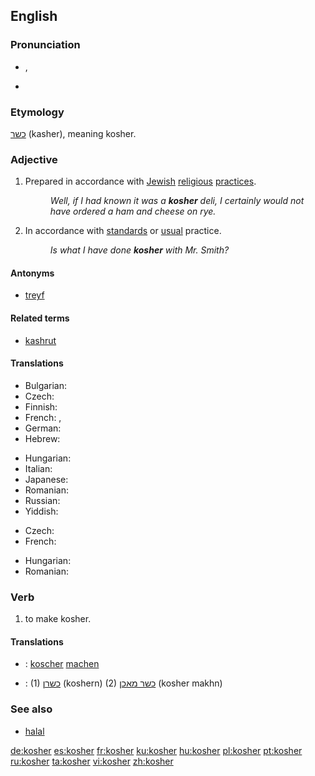 {{wikipedia|Kashrut}}
==English==

===Pronunciation===
* {{IPA|/ˈkəʊʃə(r)/}}, {{SAMPA|/"k@US@(r)/}}
* {{rhymes|əʊʃə(r)}}

===Etymology===
{{etyl|he}} [[כשר]] (kasher), meaning kosher.

===Adjective===
{{en-adj}}

# {{context|of food}} Prepared in accordance with [[Jewish]] [[religious]] [[practice]]s.
#: ''Well, if I had known it was a '''kosher''' deli, I certainly would not have ordered a ham and cheese on rye.''
# {{context|figuratively|by extension}} In accordance with [[standard]]s or [[usual]] practice.
#: ''Is what I have done '''kosher''' with Mr. Smith?''

====Antonyms====
* [[treyf]]

====Related terms====
* [[kashrut]]

====Translations====
{{trans-top|of food, prepared in accordance with Jewish religious practices}}
* Bulgarian: {{t|bg|кашер}}
* Czech: {{t+|cs|košer}}
* Finnish: {{t-|fi|kosher}}
* French: {{t+|fr|casher}}, {{t+|fr|kascher}}
* German: {{t+|de|koscher}}
* Hebrew: {{t+|he|כשר|tr=kasher}}
{{trans-mid}}
* Hungarian: {{t+|hu|kóser}}
* Italian: {{t-|it|kasher}}
* Japanese: {{t|ja|コーシャ|tr=kōsha|sc=Jpan}}
* Romanian: {{t-|ro|cuşer}}
* Russian: {{t+|ru|кошерный|tr=košérnyj}}
* Yiddish: {{t-|yi|כּשר|tr=kosher|xs=Yiddish}}
{{trans-bottom}}

{{trans-top|figuratively, normal or standard}}
* Czech: {{t+|cs|košer}}
* French: {{t+|fr|casher}}
{{trans-mid}}
* Hungarian: {{t+|hu|kóser}}
* Romanian: {{t-|ro|cuşer|alt=cúşer}}
{{trans-bottom}}

===Verb===
{{en-verb}}

# {{transitive}} to make kosher.

====Translations====
{{trans-top|make kosher}}
{{trans-mid}}
{{trans-bottom}}
{{checktrans-top}}
* {{ttbc|German}}: [[koscher]] [[machen]]
{{trans-mid}}
* {{ttbc|Yiddish}}: (1) [[כשרן]] (koshern) (2) [[כשר מאכן]] (kosher makhn)
{{trans-bottom}}

===See also===
* [[halal]]

[[de:kosher]]
[[es:kosher]]
[[fr:kosher]]
[[ku:kosher]]
[[hu:kosher]]
[[pl:kosher]]
[[pt:kosher]]
[[ru:kosher]]
[[ta:kosher]]
[[vi:kosher]]
[[zh:kosher]]